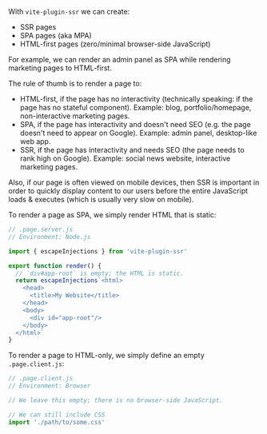 With `vite-plugin-ssr` we can create:
 - SSR pages
 - SPA pages (aka MPA)
 - HTML-first pages (zero/minimal browser-side JavaScript)

For example, we can render an admin panel as SPA while rendering marketing pages to HTML-first.

The rule of thumb is to render a page to:
 - HTML-first, if the page has no interactivity (technically speaking: if the page has no stateful component). Example: blog, portfolio/homepage, non-interactive marketing pages.
 - SPA, if the page has interactivity and doesn't need SEO (e.g. the page doesn't need to appear on Google). Example: admin panel, desktop-like web app.
 - SSR, if the page has interactivity and needs SEO (the page needs to rank high on Google). Example: social news website, interactive marketing pages.

Also, if our page is often viewed on mobile devices, then SSR is important in order to quickly display content to our users before the entire JavaScript loads & executes (which is usually very slow on mobile).

To render a page as SPA, we simply render HTML that is static:

```js
// .page.server.js
// Environment: Node.js

import { escapeInjections } from 'vite-plugin-ssr'

export function render() {
  // `div#app-root` is empty; the HTML is static.
  return escapeInjections`<html>
    <head>
      <title>My Website</title>
    </head>
    <body>
      <div id="app-root"/>
    </body>
  </html>`
}
```

To render a page to HTML-only, we simply define an empty `.page.client.js`:

```js
// .page.client.js
// Environment: Browser

// We leave this empty; there is no browser-side JavaScript.

// We can still include CSS
import './path/to/some.css'
```
